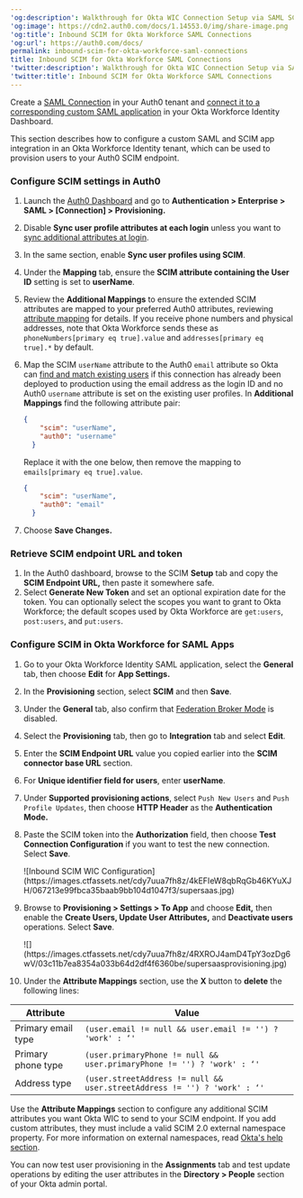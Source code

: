 ---
'og:description': Walkthrough for Okta WIC Connection Setup via SAML SCIM
'og:image': https://cdn2.auth0.com/docs/1.14553.0/img/share-image.png
'og:title': Inbound SCIM for Okta Workforce SAML Connections
'og:url': https://auth0.com/docs/
permalink: inbound-scim-for-okta-workforce-saml-connections
title: Inbound SCIM for Okta Workforce SAML Connections
'twitter:description': Walkthrough for Okta WIC Connection Setup via SAML SCIM
'twitter:title': Inbound SCIM for Okta Workforce SAML Connections
---
<Card title="Before you start">

Create a [SAML Connection](/docs/authenticate/identity-providers/enterprise-identity-providers/saml) in your Auth0 tenant and [connect it to a corresponding custom SAML application](https://help.okta.com/en-us/content/topics/apps/apps_app_integration_wizard_saml.htm) in your Okta Workforce Identity Dashboard.

</Card>

This section describes how to configure a custom <Tooltip tip="Security Assertion Markup Language (SAML): Standardized protocol allowing two parties to exchange authentication information without a password." cta="View Glossary" href="/docs/glossary?term=SAML">SAML</Tooltip> and SCIM app integration in an Okta Workforce Identity tenant, which can be used to provision users to your Auth0 SCIM endpoint.

### Configure SCIM settings in Auth0

1. Launch the [Auth0 Dashboard](https://manage.auth0.com/#/) and go to **Authentication > Enterprise > SAML > [Connection] > Provisioning.**
2. Disable **Sync user profile attributes at each login** unless you want to [sync additional attributes at login](/docs/authenticate/protocols/scim/configure-inbound-scim).
3. In the same section, enable **Sync user profiles using SCIM**.
4. Under the **Mapping** tab, ensure the **SCIM attribute containing the User ID** setting is set to **userName**.
5. Review the **Additional Mappings** to ensure the extended SCIM attributes are mapped to your preferred Auth0 attributes, reviewing [attribute mapping](/docs/authenticate/protocols/scim/configure-inbound-scim#attribute-mapping) for details. If you receive phone numbers and physical addresses, note that Okta Workforce sends these as `phoneNumbers[primary eq true].value` and `addresses[primary eq true].*` by default.
6. Map the SCIM `userName` attribute to the Auth0 `email` attribute so Okta can [find and match existing users](https://developer.okta.com/docs/reference/scim/scim-20/#create-users) if this connection has already been deployed to production using the email address as the login ID and no Auth0 `username` attribute is set on the existing user profiles. In **Additional Mappings** find the following attribute pair:

   ```json lines
   {
       "scim": "userName",
       "auth0": "username"
     }
   ```


   

   

   Replace it with the one below, then remove the mapping to `emails[primary eq true].value`.

   ```json lines
   {
       "scim": "userName",
       "auth0": "email"
     }
   ```


   

   
7. Choose **Save Changes.**

### Retrieve SCIM endpoint URL and token

1. In the Auth0 dashboard, browse to the SCIM **Setup** tab and copy the **SCIM Endpoint URL,** then paste it somewhere safe.
2. Select **Generate New Token** and set an optional expiration date for the token. You can optionally select the scopes you want to grant to Okta Workforce; the default scopes used by Okta Workforce are `get:users`, `post:users`, and `put:users`.

### Configure SCIM in Okta Workforce for SAML Apps

1. Go to your Okta Workforce Identity SAML application, select the **General** tab, then choose **Edit** for **App Settings.**
2. In the **Provisioning** section, select **SCIM** and then **Save**.
3. Under the **General** tab, also confirm that [Federation Broker Mode](https://help.okta.com/en-us/content/topics/apps/apps-fbm-main.htm) is disabled.
4. Select the **Provisioning** tab, then go to **Integration** tab and select **Edit**.
5. Enter the **SCIM Endpoint URL** value you copied earlier into the **SCIM connector base URL** section.
6. For **Unique identifier field for users**, enter **userName**.
7. Under **Supported provisioning actions**, select `Push New Users` and `Push Profile Updates`, then choose **HTTP Header** as the **Authentication Mode.**
8. Paste the SCIM token into the **Authorization** field, then choose **Test Connection Configuration** if you want to test the new connection. Select **Save**.

   <Frame>![Inbound SCIM WIC Configuration](https://images.ctfassets.net/cdy7uua7fh8z/4kEFIeW8qbRqGb46KYuXJH/067213e99fbca35baab9bb104d1047f3/supersaas.jpg)</Frame>
9. Browse to **Provisioning > Settings > To App** and choose **Edit,** then enable the **Create Users, Update User Attributes,** and **Deactivate users** operations. Select **Save**.

   <Frame>![](https://images.ctfassets.net/cdy7uua7fh8z/4RXROJ4amD4TpY3ozDg6wV/03c11b7ea8354a033b64d2df4f6360be/supersaasprovisioning.jpg)</Frame>

8. Under the **Attribute Mappings** section, use the **X** button to **delete** the following lines:

<table class="table"><thead>
<tr>
<th>Attribute</th>
<th>Value</th>
</tr>
</thead>
<tbody>
<tr>
<td>Primary email type</td>
<td><code>(user.email != null &amp;&amp; user.email != '') ? 'work' : ‘'</code></td>
</tr>
<tr>
<td>Primary phone type</td>
<td><code>(user.primaryPhone != null &amp;&amp; user.primaryPhone != '') ? 'work' : ‘'</code></td>
</tr>
<tr>
<td>Address type</td>
<td><code>(user.streetAddress != null &amp;&amp; user.streetAddress != '') ? 'work' : ‘'</code></td>
</tr>
</tbody>
</table>

Use the **Attribute Mappings** section to configure any additional SCIM attributes you want Okta WIC to send to your SCIM endpoint. If you add custom attributes, they must include a valid SCIM 2.0 external namespace property. For more information on external namespaces, read [Okta's help section](https://support.okta.com/help/s/article/Receiving-Invalid-externalNamespace-task-error-when-assigning-a-user-to-a-SCIMenabled-application).

You can now test user provisioning in the **Assignments** tab and test update operations by editing the user attributes in the **Directory > People** section of your Okta admin portal.